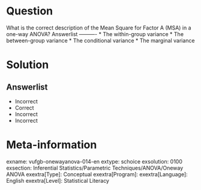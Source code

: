 Question
========
  
What is the correct description of the Mean Square for Factor A (MSA) in a one-way ANOVA? 
Answerlist
----------
* The within-group variance
* The between-group variance
* The conditional variance
* The marginal variance

Solution
========

Answerlist
----------
* Incorrect
* Correct
* Incorrect
* Incorrect

Meta-information
================
exname: vufgb-onewayanova-014-en
extype: schoice
exsolution: 0100
exsection: Inferential Statistics/Parametric Techniques/ANOVA/Oneway ANOVA
exextra[Type]: Conceptual
exextra[Program]: 
exextra[Language]: English
exextra[Level]: Statistical Literacy
